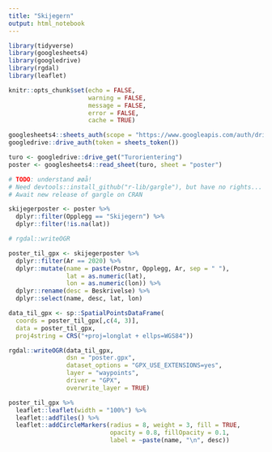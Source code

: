 ```yaml
---
title: "Skijegern"
output: html_notebook
---
```


```r
library(tidyverse)
library(googlesheets4)
library(googledrive)
library(rgdal)
library(leaflet)

knitr::opts_chunk$set(echo = FALSE,
                      warning = FALSE,
                      message = FALSE,
                      error = FALSE,
                      cache = TRUE)

googlesheets4::sheets_auth(scope = "https://www.googleapis.com/auth/drive")
googledrive::drive_auth(token = sheets_token())
```

```r
turo <- googledrive::drive_get("Turorientering")
poster <- googlesheets4::read_sheet(turo, sheet = "poster") 

# TODO: understand æøå!
# Need devtools::install_github("r-lib/gargle"), but have no rights...
# Await new release of gargle on CRAN

skijegerposter <- poster %>% 
  dplyr::filter(Opplegg == "Skijegern") %>% 
  dplyr::filter(!is.na(lat))
```

```r
# rgdal::writeOGR

poster_til_gpx <- skijegerposter %>% 
  dplyr::filter(Ar == 2020) %>% 
  dplyr::mutate(name = paste(Postnr, Opplegg, Ar, sep = " "),
                lat = as.numeric(lat),
                lon = as.numeric(lon)) %>% 
  dplyr::rename(desc = Beskrivelse) %>% 
  dplyr::select(name, desc, lat, lon)

data_til_gpx <- sp::SpatialPointsDataFrame(
  coords = poster_til_gpx[,c(4, 3)],
  data = poster_til_gpx,
  proj4string = CRS("+proj=longlat + ellps=WGS84"))

rgdal::writeOGR(data_til_gpx, 
                dsn = "poster.gpx",
                dataset_options = "GPX_USE_EXTENSIONS=yes",
                layer = "waypoints",
                driver = "GPX",
                overwrite_layer = TRUE)

```


```r
poster_til_gpx %>% 
  leaflet::leaflet(width = "100%") %>% 
  leaflet::addTiles() %>% 
  leaflet::addCircleMarkers(radius = 8, weight = 3, fill = TRUE, 
                            opacity = 0.8, fillOpacity = 0.1,
                            label = ~paste(name, "\n", desc))
```


